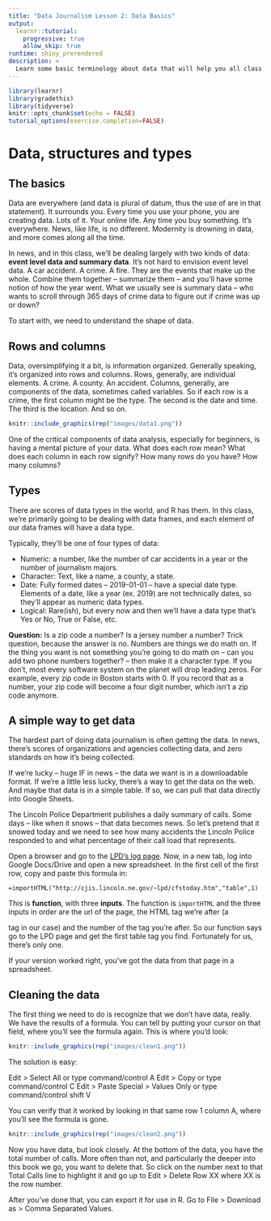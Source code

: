```yaml
---
title: "Data Journalism Lesson 2: Data Basics"
output: 
  learnr::tutorial:
    progressive: true
    allow_skip: true
runtime: shiny_prerendered
description: >
  Learn some basic terminology about data that will help you all class long.
---
```


```r
library(learnr)
library(gradethis)
library(tidyverse)
knitr::opts_chunk$set(echo = FALSE)
tutorial_options(exercise.completion=FALSE)
```

# Data, structures and types

## The basics

Data are everywhere (and data is plural of datum, thus the use of are in that statement). It surrounds you. Every time you use your phone, you are creating data. Lots of it. Your online life. Any time you buy something. It's everywhere. News, like life, is no different. Modernity is drowning in data, and more comes along all the time.

In news, and in this class, we'll be dealing largely with two kinds of data: **event level data and summary data**. It's not hard to envision event level data. A car accident. A crime. A fire. They are the events that make up the whole. Combine them together -- summarize them -- and you'll have some notion of how the year went. What we usually see is summary data -- who wants to scroll through 365 days of crime data to figure out if crime was up or down? 

To start with, we need to understand the shape of data. 

## Rows and columns

Data, oversimplifying it a bit, is information organized. Generally speaking, it's organized into rows and columns. Rows, generally, are individual elements. A crime. A county. An accident. Columns, generally, are components of the data, sometimes called variables. So if each row is a crime, the first column might be the type. The second is the date and time. The third is the location. And so on. 

```r
knitr::include_graphics(rep("images/data1.png"))
```

One of the critical components of data analysis, especially for beginners, is having a mental picture of your data. What does each row mean? What does each column in each row signify? How many rows do you have? How many columns? 

## Types

There are scores of data types in the world, and R has them. In this class, we're primarily going to be dealing with data frames, and each element of our data frames will have a data type.

Typically, they'll be one of four types of data:

* Numeric: a number, like the number of car accidents in a year or the number of journalism majors.
* Character: Text, like a name, a county, a state.
* Date: Fully formed dates -- 2019-01-01 -- have a special date type. Elements of a date, like a year (ex. 2019) are not technically dates, so they'll appear as numeric data types. 
* Logical: Rare(ish), but every now and then we'll have a data type that's Yes or No, True or False, etc.

**Question:** Is a zip code a number? Is a jersey number a number? Trick question, because the answer is no. Numbers are things we do math on. If the thing you want is not something you're going to do math on -- can you add two phone numbers together? -- then make it a character type. If you don't, most every software system on the planet will drop leading zeros. For example, every zip code in Boston starts with 0. If you record that as a number, your zip code will become a four digit number, which isn't a zip code anymore. 

## A simple way to get data

The hardest part of doing data journalism is often getting the data. In news, there's scores of organizations and agencies collecting data, and zero standards on how it's being collected.

If we're lucky -- huge IF in news -- the data we want is in a downloadable format. If we're a little less lucky, there's a way to get the data on the web. And maybe that data is in a simple table. If so, we can pull that data directly into Google Sheets.

The Lincoln Police Department publishes a daily summary of calls. Some days -- like when it snows -- that data becomes news. So let's pretend that it snowed today and we need to see how many accidents the Lincoln Police responded to and what percentage of their call load that represents.

Open a browser and go to the [LPD's log page](http://cjis.lincoln.ne.gov/~lpd/cfstoday.htm). Now, in a new tab, log into Google Docs/Drive and open a new spreadsheet. In the first cell of the first row, copy and paste this formula in:

```
=importHTML("http://cjis.lincoln.ne.gov/~lpd/cfstoday.htm","table",1)
```

This is **function**, with three **inputs**. The function is `importHTML` and the three inputs in order are the url of the page, the HTML tag we're after (a <table> tag in our case) and the number of the tag you're after. So our function says go to the LPD page and get the first table tag you find. Fortunately for us, there's only one. 

If your version worked right, you've got the data from that page in a spreadsheet. 

## Cleaning the data

The first thing we need to do is recognize that we don't have data, really. We have the results of a formula. You can tell by putting your cursor on that field, where you'll see the formula again. This is where you'd look:

```r
knitr::include_graphics(rep("images/clean1.png"))
```

The solution is easy:

Edit > Select All or type command/control A
Edit > Copy or type command/control C
Edit > Paste Special > Values Only or type command/control shift V

You can verify that it worked by looking in that same row 1 column A, where you'll see the formula is gone.

```r
knitr::include_graphics(rep("images/clean2.png"))
```

Now you have data, but look closely. At the bottom of the data, you have the total number of calls. More often than not, and particularly the deeper into this book we go, you want to delete that. So click on the number next to that Total Calls line to highlight it and go up to Edit > Delete Row XX where XX is the row number. 

After you've done that, you can export it for use in R. Go to File > Download as > Comma Separated Values.

